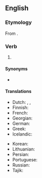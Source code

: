 ==English==
{{wikipedia}}

===Etymology===
From {{uder|en|la|divide et impera}}.

===Verb===
{{en-verb|divide<> and rule<>}}

# {{lb|en|politics}} {{synonym of|en|divide and conquer}}

====Synonyms====
* {{l|en|divide and conquer}}

====Translations====
{{trans-top|Divide and conquer}}
* Dutch: {{t|nl|divide et impera}}, {{t|nl|deel en heers}}, {{t|nl|verdeel en heers}}
* Finnish: {{t+|fi|hajota ja hallitse}}
* French: {{t+|fr|diviser pour régner}}
* Georgian: {{t+|ka|დაყავი და იბატონე}}
* German: {{t|de|teile und herrsche}}
* Greek: {{t+|el|διαίρει και βασίλευε}}
* Icelandic: {{t|is|deila og drottna}}
{{trans-mid}}
* Korean: {{t|ko|분열시켜 지배하다}}
* Lithuanian: {{t|lt|skaldyk ir valdyk}}
* Persian: {{t|fa|تفرقه بینداز و حکومت کن|tr=tafraqe biyandâz o hokumat kon}}
* Portuguese: {{t|pt|dividir e governar}}
* Russian: {{t|ru|разделя́й и вла́ствуй}}
* Tajik: {{t|tg|тафрақа андозу ҳукумат кун}}
{{trans-bottom}}